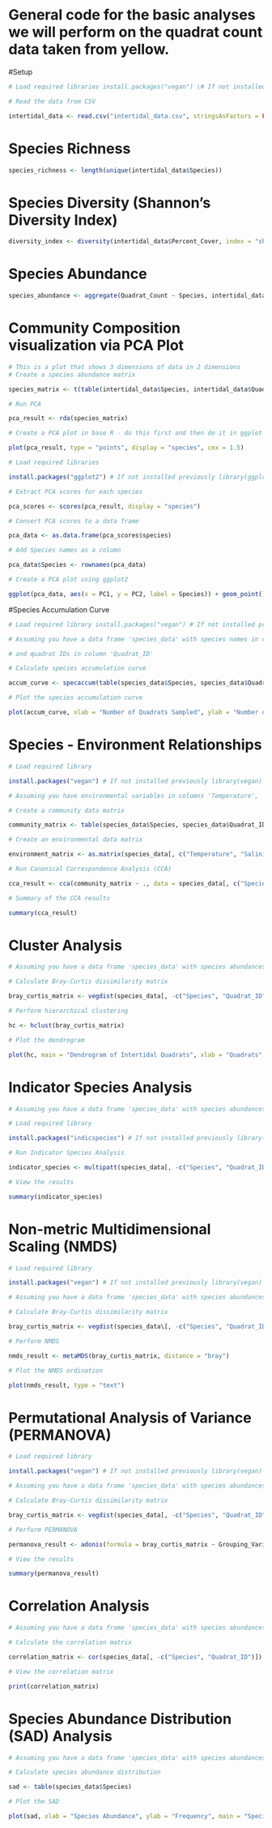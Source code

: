 # General code for the basic analyses we will perform on the quadrat count data taken from yellow.

#Setup 
```r
# Load required libraries install.packages("vegan") \# If not installed previously library(vegan)

# Read the data from CSV

intertidal_data <- read.csv("intertidal_data.csv", stringsAsFactors = FALSE)
```

# Species Richness
```r
species_richness <- length(unique(intertidal_data$Species))
``` 

# Species Diversity (Shannon's Diversity Index)
```r
diversity_index <- diversity(intertidal_data$Percent_Cover, index = "shannon")
```
# Species Abundance
```r
species_abundance <- aggregate(Quadrat_Count ~ Species, intertidal_data, sum)
```
# Community Composition visualization via PCA Plot
```r
# This is a plot that shows 3 dimensions of data in 2 dimensions
# Create a species abundance matrix

species_matrix <- t(table(intertidal_data$Species, intertidal_data$Quadrat_Count))

# Run PCA

pca_result <- rda(species_matrix)

# Create a PCA plot in base R - do this first and then do it in ggplot

plot(pca_result, type = "points", display = "species", cex = 1.5)

# Load required libraries

install.packages("ggplot2") # If not installed previously library(ggplot2)

# Extract PCA scores for each species

pca_scores <- scores(pca_result, display = "species")

# Convert PCA scores to a data frame

pca_data <- as.data.frame(pca_scores$species)

# Add Species names as a column

pca_data$Species <- rownames(pca_data)

# Create a PCA plot using ggplot2

ggplot(pca_data, aes(x = PC1, y = PC2, label = Species)) + geom_point() + geom_text(size = 3, hjust = 0, vjust = 0) + xlab("Principal Component 1") + ylab("Principal Component 2") + ggtitle("PCA Plot of Intertidal Species") + theme_minimal()
```

#Species Accumulation Curve 
```r
# Load required library install.packages("vegan") # If not installed previously library(vegan)

# Assuming you have a data frame 'species_data' with species names in column 'Species'. We may have to do this with genus or even family

# and quadrat IDs in column 'Quadrat_ID'

# Calculate species accumulation curve

accum_curve <- specaccum(table(species_data$Species, species_data$Quadrat_ID))

# Plot the species accumulation curve

plot(accum_curve, xlab = "Number of Quadrats Sampled", ylab = "Number of Species")
```


# Species - Environment Relationships
```r
# Load required library

install.packages("vegan") # If not installed previously library(vegan)

# Assuming you have environmental variables in columns 'Temperature', 'Salinity', etc. - We Only have substrate type but we can use this later if we find environmental data from NOAA or the likes

# Create a community data matrix

community_matrix <- table(species_data$Species, species_data$Quadrat_ID)

# Create an environmental data matrix

environment_matrix <- as.matrix(species_data[, c("Temperature", "Salinity")])

# Run Canonical Correspondence Analysis (CCA)

cca_result <- cca(community_matrix ~ ., data = species_data[, c("Species", "Quadrat_ID")], env = environment_matrix)

# Summary of the CCA results

summary(cca_result)
```

# Cluster Analysis 
```r
# Assuming you have a data frame 'species_data' with species abundances in quadrats/ This is used to compare between sites/ sections for us

# Calculate Bray-Curtis dissimilarity matrix

bray_curtis_matrix <- vegdist(species_data[, -c("Species", "Quadrat_ID")], method = "bray")

# Perform hierarchical clustering

hc <- hclust(bray_curtis_matrix)

# Plot the dendrogram

plot(hc, main = "Dendrogram of Intertidal Quadrats", xlab = "Quadrats", ylab = "Distance")
```

# Indicator Species Analysis
```r
# Assuming you have a data frame 'species_data' with species abundances and environmental data

# Load required library

install.packages("indicspecies") # If not installed previously library(indicspecies)

# Run Indicator Species Analysis

indicator_species <- multipatt(species_data[, -c("Species", "Quadrat_ID")], species_data$Species)

# View the results

summary(indicator_species)
```

# Non-metric Multidimensional Scaling (NMDS)
```r
# Load required library

install.packages("vegan") # If not installed previously library(vegan)

# Assuming you have a data frame 'species_data' with species abundances in quadrats

# Calculate Bray-Curtis dissimilarity matrix

bray_curtis_matrix <- vegdist(species_data\[, -c("Species", "Quadrat_ID")], method = "bray")

# Perform NMDS

nmds_result <- metaMDS(bray_curtis_matrix, distance = "bray")

# Plot the NMDS ordination

plot(nmds_result, type = "text")
```

# Permutational Analysis of Variance (PERMANOVA)
```r

# Load required library

install.packages("vegan") # If not installed previously library(vegan)

# Assuming you have a data frame 'species_data' with species abundances in quadrats

# Calculate Bray-Curtis dissimilarity matrix

bray_curtis_matrix <- vegdist(species_data[, -c("Species", "Quadrat_ID")], method = "bray")

# Perform PERMANOVA

permanova_result <- adonis(formula = bray_curtis_matrix ~ Grouping_Variable, data = species_data)

# View the results

summary(permanova_result)
```

# Correlation Analysis
```r
# Assuming you have a data frame 'species_data' with species abundances and environmental data

# Calculate the correlation matrix

correlation_matrix <- cor(species_data[, -c("Species", "Quadrat_ID")])

# View the correlation matrix

print(correlation_matrix)
```

# Species Abundance Distribution (SAD) Analysis
```r
# Assuming you have a data frame 'species_data' with species abundances in quadrats

# Calculate species abundance distribution

sad <- table(species_data$Species)

# Plot the SAD

plot(sad, xlab = "Species Abundance", ylab = "Frequency", main = "Species Abundance Distribution")
```

